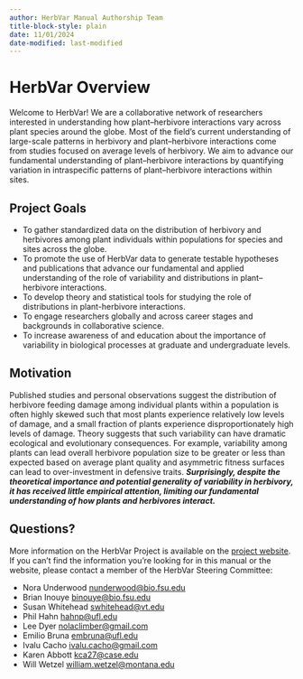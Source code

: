```yaml
---
author: HerbVar Manual Authorship Team
title-block-style: plain
date: 11/01/2024
date-modified: last-modified
---
```


# HerbVar Overview {#sec-overview}

Welcome to HerbVar! We are a collaborative network of researchers interested in understanding how plant–herbivore interactions vary across plant species around the globe. Most of the field’s current understanding of large-scale patterns in herbivory and plant–herbivore interactions come from studies focused on average levels of herbivory. We aim to advance our fundamental understanding of plant–herbivore interactions by quantifying variation in intraspecific patterns of plant–herbivore interactions within sites.

## Project Goals

- To gather standardized data on the distribution of herbivory and herbivores among plant individuals within populations for species and sites across the globe.
- To promote the use of HerbVar data to generate testable hypotheses and publications that advance our fundamental and applied understanding of the role of variability and distributions in plant–herbivore interactions.
- To develop theory and statistical tools for studying the role of distributions in plant-herbivore interactions.
- To engage researchers globally and across career stages and backgrounds in collaborative science.
- To increase awareness of and education about the importance of variability in biological processes at graduate and undergraduate levels.


## Motivation

Published studies and personal observations suggest the distribution of herbivore feeding damage among individual plants within a population is often highly skewed such that most plants experience relatively low levels of damage, and a small fraction of plants experience disproportionately high levels of damage. Theory suggests that such variability can have dramatic ecological and evolutionary consequences. For example, variability among plants can lead overall herbivore population size to be greater or less than expected based on average plant quality and asymmetric fitness surfaces can lead to over-investment in defensive traits. ***Surprisingly, despite the theoretical importance and potential generality of variability in herbivory, it has received little empirical attention, limiting our fundamental understanding of how plants and herbivores interact.***


## Questions?

More information on the HerbVar Project is available on the [project website](https://herbvar.org/). If you can't find the information you're looking for in this manual or the website, please contact a member of the HerbVar Steering Committee: 

- Nora Underwood [nunderwood\@bio.fsu.edu](mailto:nunderwood@bio.fsu.edu){.email}  
- Brian Inouye [binouye\@bio.fsu.edu](mailto:binouye@bio.fsu.edu){.email}  
- Susan Whitehead [swhitehead\@vt.edu](mailto:swhitehead@vt.edu){.email}  
- Phil Hahn [hahnp\@ufl.edu](mailto:hahnp@ufl.edu){.email}  
- Lee Dyer [nolaclimber\@gmail.com](mailto:nolaclimber@gmail.com){.email}  
- Emilio Bruna [embruna\@ufl.edu](mailto:embruna@ufl.edu){.email}  
- Ivalu Cacho [ivalu.cacho\@gmail.com](mailto:ivalu.cacho@gmail.com){.email- }  
- Karen Abbott [kca27\@case.edu](mailto:kca27@case.edu){.email}  
- Will Wetzel [william.wetzel\@montana.edu](mailto:william.wetzel@montana.edu){.email}

